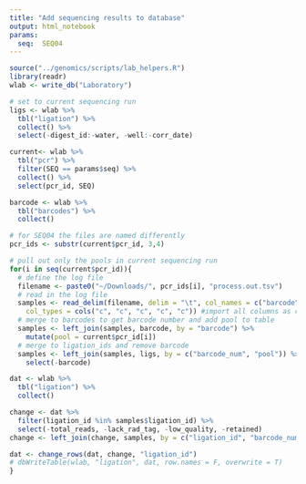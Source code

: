 ```yaml
---
title: "Add sequencing results to database"
output: html_notebook
params:
  seq:  SEQ04
---
```


```r
source("../genomics/scripts/lab_helpers.R")
library(readr)
wlab <- write_db("Laboratory")

```


```r
# set to current sequencing run
ligs <- wlab %>% 
  tbl("ligation") %>% 
  collect() %>% 
  select(-digest_id:-water, -well:-corr_date)

current<- wlab %>% 
  tbl("pcr") %>% 
  filter(SEQ == params$seq) %>% 
  collect() %>% 
  select(pcr_id, SEQ)

barcode <- wlab %>% 
  tbl("barcodes") %>% 
  collect()

# for SEQ04 the files are named differently
pcr_ids <- substr(current$pcr_id, 3,4)

# pull out only the pools in current sequencing run
for(i in seq(current$pcr_id)){
  # define the log file
  filename <- paste0("~/Downloads/", pcr_ids[i], "process.out.tsv")
  # read in the log file
  samples <- read_delim(filename, delim = "\t", col_names = c("barcode", "total_reads", "lack_rad_tag", "low_quality", "retained"), 
    col_types = cols("c", "c", "c", "c", "c")) #import all columns as character
  # merge to barcodes to get barcode number and add pool to table
  samples <- left_join(samples, barcode, by = "barcode") %>% 
    mutate(pool = current$pcr_id[i])
  # merge to ligation_ids and remove barcode
  samples <- left_join(samples, ligs, by = c("barcode_num", "pool")) %>% 
    select(-barcode)

dat <- wlab %>%
  tbl("ligation") %>% 
  collect()

change <- dat %>% 
  filter(ligation_id %in% samples$ligation_id) %>% 
  select(-total_reads, -lack_rad_tag, -low_quality, -retained)
change <- left_join(change, samples, by = c("ligation_id", "barcode_num", "pool"))

dat <- change_rows(dat, change, "ligation_id")
# dbWriteTable(wlab, "ligation", dat, row.names = F, overwrite = T)
}


```

